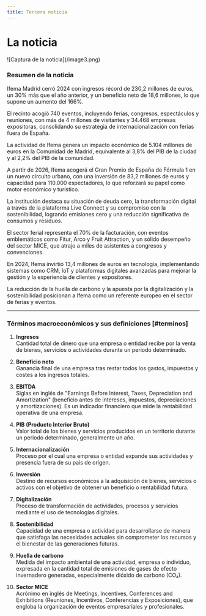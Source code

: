 ```yaml
---
title: Tercera noticia
---
```


# La noticia
<Cards>
   <Card 
      title="Visita la noticia"
      href="https://cincodias.elpais.com/companias/2025-04-29/ifema-madrid-ingresa-2302-millones-de-euros-en-2024-record-historico-de-resultados.html"
   />
</Cards>
![Captura de la noticia](/image3.png)

### Resumen de la noticia

Ifema Madrid cerró 2024 con ingresos récord de 230,2 millones de euros, un 30% más que el año anterior, y un beneficio neto de 18,6 millones, lo que supone un aumento del 166%.  

El recinto acogió 740 eventos, incluyendo ferias, congresos, espectáculos y reuniones, con más de 4 millones de visitantes y 34.468 empresas expositoras, consolidando su estrategia de internacionalización con ferias fuera de España.  

La actividad de Ifema genera un impacto económico de 5.104 millones de euros en la Comunidad de Madrid, equivalente al 3,8% del PIB de la ciudad y al 2,2% del PIB de la comunidad.  

A partir de 2026, Ifema acogerá el Gran Premio de España de Fórmula 1 en un nuevo circuito urbano, con una inversión de 83,2 millones de euros y capacidad para 110.000 espectadores, lo que reforzará su papel como motor económico y turístico.  

La institución destaca su situación de deuda cero, la transformación digital a través de la plataforma Live Connect y su compromiso con la sostenibilidad, logrando emisiones cero y una reducción significativa de consumos y residuos.  

El sector ferial representa el 70% de la facturación, con eventos emblemáticos como Fitur, Arco y Fruit Attraction, y un sólido desempeño del sector MICE, que atrajo a miles de asistentes a congresos y convenciones.  

En 2024, Ifema invirtió 13,4 millones de euros en tecnología, implementando sistemas como CRM, IoT y plataformas digitales avanzadas para mejorar la gestión y la experiencia de clientes y expositores.  

La reducción de la huella de carbono y la apuesta por la digitalización y la sostenibilidad posicionan a Ifema como un referente europeo en el sector de ferias y eventos.

---

### Términos macroeconómicos y sus definiciones [#terminos]

1. **Ingresos**  
   Cantidad total de dinero que una empresa o entidad recibe por la venta de bienes, servicios o actividades durante un periodo determinado.

2. **Beneficio neto**  
   Ganancia final de una empresa tras restar todos los gastos, impuestos y costes a los ingresos totales.

3. **EBITDA**  
   Siglas en inglés de "Earnings Before Interest, Taxes, Depreciation and Amortization" (beneficio antes de intereses, impuestos, depreciaciones y amortizaciones). Es un indicador financiero que mide la rentabilidad operativa de una empresa.

4. **PIB (Producto Interior Bruto)**  
   Valor total de los bienes y servicios producidos en un territorio durante un periodo determinado, generalmente un año.

5. **Internacionalización**  
   Proceso por el cual una empresa o entidad expande sus actividades y presencia fuera de su país de origen.

6. **Inversión**  
   Destino de recursos económicos a la adquisición de bienes, servicios o activos con el objetivo de obtener un beneficio o rentabilidad futura.

7. **Digitalización**  
   Proceso de transformación de actividades, procesos y servicios mediante el uso de tecnologías digitales.

8. **Sostenibilidad**  
   Capacidad de una empresa o actividad para desarrollarse de manera que satisfaga las necesidades actuales sin comprometer los recursos y el bienestar de las generaciones futuras.

9. **Huella de carbono**  
   Medida del impacto ambiental de una actividad, empresa o individuo, expresada en la cantidad total de emisiones de gases de efecto invernadero generadas, especialmente dióxido de carbono (CO₂).

10. **Sector MICE**  
    Acrónimo en inglés de Meetings, Incentives, Conferences and Exhibitions (Reuniones, Incentivos, Conferencias y Exposiciones), que engloba la organización de eventos empresariales y profesionales.
